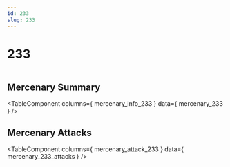 ```yaml
---
id: 233
slug: 233
---
```



# 233

<div style = {{ display: "flex" }}>
    <Image img={require('@site/static/img/mercenaries/illust/thum_char_view_n_233.jpg')}/>
    
</div>

## Mercenary Summary

<TableComponent
  columns={ mercenary_info_233 }
  data={ mercenary_233 }
/>

## Mercenary Attacks

<TableComponent
  columns={ mercenary_attack_233 }
  data={ mercenary_233_attacks }
/>